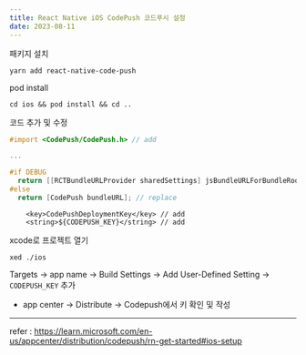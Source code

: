```yaml
---
title: React Native iOS CodePush 코드푸시 설정
date: 2023-08-11
---
```


패키지 설치

```
yarn add react-native-code-push
```

pod install

```
cd ios && pod install && cd ..
```

코드 추가 및 수정

```plain:AppDelegate.mm
#import <CodePush/CodePush.h> // add

...

#if DEBUG
  return [[RCTBundleURLProvider sharedSettings] jsBundleURLForBundleRoot:@"index"];
#else
  return [CodePush bundleURL]; // replace
```

```plain:Info.plist
	<key>CodePushDeploymentKey</key> // add
	<string>${CODEPUSH_KEY}</string> // add
```

xcode로 프로젝트 열기

```
xed ./ios
```

Targets -> app name -> Build Settings -> Add User-Defined Setting -> `CODEPUSH_KEY` 추가
- app center -> Distribute -> Codepush에서 키 확인 및 작성


---

refer : https://learn.microsoft.com/en-us/appcenter/distribution/codepush/rn-get-started#ios-setup